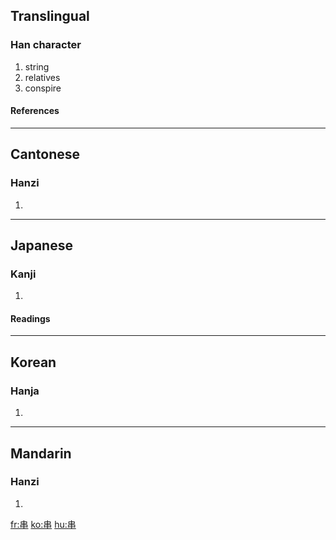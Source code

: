 {{see|串}}<!-- may be replaced by zh-forms -->

==Translingual==
===Han character===
{{Han char|rad=丨|as=06|sn=7|four=5000<sub>6</sub>|canj=中中 (LL)}}
# string
# relatives
# conspire
====References====
{{Han ref|kx=0080.020|dkj=00080|dj=0162.030|hdz=10030.020|uh=4E32|ud=20018|bh=A6EA|bd=42730}}
----
==Cantonese==
===Hanzi===
{{yue-hanzi|jyut=|y=chyun3, gwaan3}}
# {{defn|Cantonese}}
----
==Japanese==
===Kanji===
{{ja-kanji|grade=|rs=丨06}}
# {{defn|Japanese}}
====Readings====
{{ja-readings|on=[[せん]] (sen), [[かん]] (kan)|kun=[[くし]] (kushi), [[つらぬく]] (tsuranuku)}}
----
==Korean==
===Hanja===
{{ko-hanja|hangeul=[[곶]], [[관]], 천|rv=got, gwan, cheon|mr=kot, kwan, ch'ŏn}}
# {{defn|Korean}}
----
==Mandarin==
===Hanzi===
{{cmn-hanzi|pin=[[chuàn]] (chuan4)|wg=ch'uan<sup>4</sup>}}
# {{defn|Mandarin}}

[[fr:串]]
[[ko:串]]
[[hu:串]]